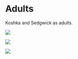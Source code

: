 # Adults

Koshka and Sedgwick as adults.

![](imgs/IMG_0996.jpg)

![](imgs/IMG_2348.jpg)

![](imgs/IMG_2119.jpg)
